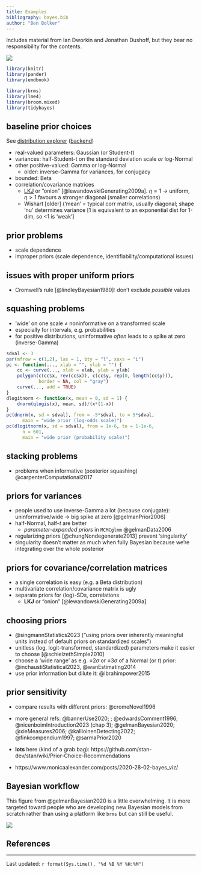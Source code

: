 ```yaml
---
title: Examples
bibliography: bayes.bib
author: "Ben Bolker"
---
```


Includes material from Ian Dworkin and Jonathan Dushoff, but they bear no responsibility for the contents.

![](pix/cc-attrib-nc.png)

```r
library(knitr)
library(pander)
library(emdbook)
```

```r
library(brms)
library(lme4)
library(broom.mixed)
library(tidybayes)
```

## baseline prior choices

See [distribution explorer](https://distribution-explorer.github.io) ([backend](https://github.com/distribution-explorer/distribution-explorer.github.io))

- real-valued parameters: Gaussian (or Student-$t$)
- variances: half-Student-t on the standard deviation scale *or* log-Normal
- other positive-valued: Gamma or log-Normal
   * older: inverse-Gamma for variances, for conjugacy
- bounded: Beta
- correlation/covariance matrices
   * [LKJ](https://distribution-explorer.github.io/multivariate_continuous/lkj.html) or "onion" [@lewandowskiGenerating2009a]. $\eta=1$ $\to$ uniform, $\eta>1$ favours a stronger diagonal (smaller correlations)
   * Wishart [older] ('mean' = typical corr matrix, usually diagonal; shape 'nu' determines variance [1 is equivalent to an exponential dist for 1-dim, so <1 is 'weak']

## prior problems

* scale dependence
* improper priors (scale dependence, identifiability/computational issues)

## issues with proper uniform priors

* Cromwell's rule [@lindleyBayesian1980]: don't exclude *possible* values

## squashing problems

* 'wide' on one scale $\neq$ noninformative on a transformed scale
* especially for intervals, e.g. probabilities
* for positive distributions, uninformative *often* leads to a spike at zero (inverse-Gamma)

```r
sdval <- 3
par(mfrow = c(1,2), las = 1, bty = "l", xaxs = "i")
pc <- function(..., xlab = "", ylab = "") {
    cc <- curve(..., xlab = xlab, ylab = ylab)
    polygon(c(cc$x, rev(cc$x)), c(cc$y, rep(0, length(cc$y))),
            border = NA, col = "gray")
    curve(..., add = TRUE)
}
dlogitnorm <- function(x, mean = 0, sd = 1) {
    dnorm(qlogis(x), mean, sd)/(x*(1-x))
}
pc(dnorm(x, sd = sdval), from = -5*sdval, to = 5*sdval,
      main = "wide prior (log-odds scale)")
pc(dlogitnorm(x, sd = sdval), from = 1e-6, to = 1-1e-6,
      n = 601,
      main = "wide prior (probability scale)")
```

## stacking problems

* problems when informative (posterior squashing) @carpenterComputational2017

## priors for variances


* people used to use inverse-Gamma a lot (because conjugate): uninformative/wide → big spike at zero  [@gelmanPrior2006]
* half-Normal, half-$t$ are better
    * *parameter-expanded priors* in `MCMCglmm` @gelmanData2006
* regularizing priors [@chungNondegenerate2013] prevent 'singularity'
* singularity doesn't matter as much when fully Bayesian because we're integrating over the whole posterior

## priors for covariance/correlation matrices

* a single correlation is easy (e.g. a Beta distribution)
* multivariate correlation/covariance matrix is ugly
* separate priors for (log)-SDs, correlations
   * **LKJ** or "onion" [@lewandowskiGenerating2009a]

## choosing priors

* @singmannStatistics2023 ("using priors over inherently meaningful units instead of default priors on standardized scales")
* unitless (log, logit-transformed, standardized) parameters make it easier to choose [@schielzethSimple2010]
* choose a 'wide range' as e.g. $\pm 2\sigma$ or $\pm 3\sigma$ of a Normal (or $t$) prior: @inchaustiStatistical2023, @wanEstimating2014
* use prior information but dilute it: @ibrahimpower2015

## prior sensitivity

- compare results with different priors: @cromeNovel1996

* more general refs: @bannerUse2020;  ; @edwardsComment1996; @nicenboimIntroduction2023 (chap 3); @gelmanBayesian2020; @xieMeasures2006; @kallioinenDetecting2022; @finkcompendium1997; @sarmaPrior2020
* **lots** here (kind of a grab bag): https://github.com/stan-dev/stan/wiki/Prior-Choice-Recommendations
* https://www.monicaalexander.com/posts/2020-28-02-bayes_viz/

## Bayesian workflow

This figure from @gelmanBayesian2020 is a little overwhelming. It is more targeted toward people who are developing new Bayesian models from scratch rather than using a platform like `brms` but can still be useful.

![](pix/workflow.png)

## References

::: {#refs}
:::

---

Last updated: `r format(Sys.time(), "%d %B %Y %H:%M")`


